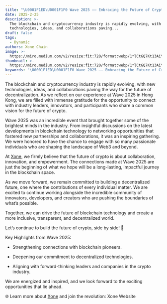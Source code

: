 ```yaml
---
title: "\U0001F1ED\U0001F1F0 Wave 2025 —— Embracing the Future of Crypto in Hong Kong"
date: 2025-2-25
description: >-
  The blockchain and cryptocurrency industry is rapidly evolving, with new
  technologies, ideas, and collaborations paving...
draft: false
tags:
  - Dynamic
authors: Xone Chain
image: >-
  https://miro.medium.com/v2/resize:fit:720/format:webp/1*lCtGQ7Kt13AiYM4G3RLpmg@2x.jpeg
thumbnail: >-
  https://miro.medium.com/v2/resize:fit:720/format:webp/1*lCtGQ7Kt13AiYM4G3RLpmg@2x.jpeg
keywords: "\U0001F1ED\U0001F1F0 Wave 2025 —— Embracing the Future of Crypto in Hong Kong"
---
```



The blockchain and cryptocurrency industry is rapidly evolving, with new technologies, ideas, and collaborations paving the way for the future of decentralization. As we reflect on our experience at Wave 2025 in Hong Kong, we are filled with immense gratitude for the opportunity to connect with industry leaders, innovators, and participants who share a common vision for the future of crypto.

Wave 2025 was an incredible event that brought together some of the brightest minds in the industry. From insightful discussions on the latest developments in blockchain technology to networking opportunities that fostered new partnerships and collaborations, it was an inspiring gathering. We were honored to have the chance to engage with so many passionate individuals who are shaping the landscape of Web3 and beyond.

At [Xone](https://xone.org/), we firmly believe that the future of crypto is about collaboration, innovation, and empowerment. The connections made at Wave 2025 are just the beginning of what we hope will be a long-lasting, impactful journey in the blockchain space.

As we move forward, we remain committed to building a decentralized future, one where the contributions of every individual matter. We are excited to continue working alongside the incredible community of innovators, developers, and creators who are pushing the boundaries of what’s possible.

<ImageViewer src="https://miro.medium.com/v2/resize:fit:720/format:webp/1*QGhs1ENMgDA_SUezmhmrVg@2x.jpeg" alt="image_01" />

Together, we can drive the future of blockchain technology and create a more inclusive, transparent, and decentralized world.

Let’s continue to build the future of crypto, side by side! 🚀

Key Highlights from Wave 2025:

- Strengthening connections with blockchain pioneers.

- Deepening our commitment to decentralized technologies.

- Aligning with forward-thinking leaders and companies in the crypto industry.

<ImageViewer src="https://miro.medium.com/v2/resize:fit:720/format:webp/1*34aJokdeKHQ9WI8ehSHV_g@2x.jpeg" alt="image_02" />

We are energized and inspired, and we look forward to the exciting opportunities that lie ahead.

🌐 Learn more about [Xone](https://xone.org/) and join the revolution: <Link className='text-primaryHue' isExternal showAnchorIcon href="https://xone.org">Xone Website</Link>
